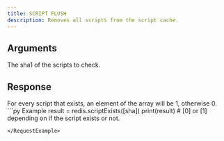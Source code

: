 ```yaml
---
title: SCRIPT FLUSH
description: Removes all scripts from the script cache.
---
```


## Arguments

<ParamField body="hahes" type="List[str]" required>
  The sha1 of the scripts to check.
</ParamField>

## Response

<ResponseField type="(0 | 1)[]" required>
  For every script that exists, an element of the array will be 1, otherwise 0.
</ResponseField>

<RequestExample>
```py Example
result = redis.scriptExists([sha])
print(result) # [0] or [1] depending on if the script exists or not.

```
</RequestExample>

